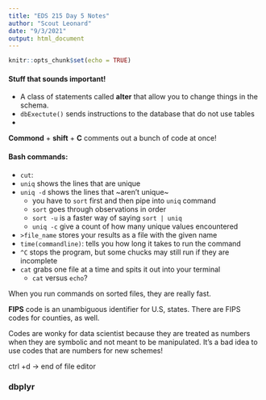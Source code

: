 ```yaml
---
title: "EDS 215 Day 5 Notes"
author: "Scout Leonard"
date: "9/3/2021"
output: html_document
---
```


```r
knitr::opts_chunk$set(echo = TRUE)
```

#### Stuff that sounds important! 

- A class of statements called **alter** that allow you to change things in the schema. 
- `dbExectute()` sends instructions to the database that do not use tables 
-

**Commond** + **shift** + **C** comments out a bunch of code at once! 

#### Bash commands: 

- `cut`: 
- `uniq` shows the lines that are unique
- `uniq -d` shows the lines that ~aren't unique~ 
  - you have to `sort` first and then pipe into `uniq` command 
  - `sort` goes through observations in order 
  - `sort -u` is a faster way of saying `sort | uniq` 
  - `uniq -c` give a count of how many unique values encountered 
- `>file_name` stores your results as a file with the given name
- `time(commandline)`: tells you how long it takes to run the command 
- `^C` stops the program, but some chucks may still run if they are incomplete
- `cat` grabs one file at a time and spits it out into your terminal
  - `cat` versus `echo`? 

When you run commands on sorted files, they are really fast. 


**FIPS** code is an unambiguous identifier for U.S, states. There are FIPS codes for counties, as well. 

Codes are wonky for data scientist because they are treated as numbers when they are symbolic and not meant to be manipulated. It's a bad idea to use codes that are numbers for new schemes!

ctrl +d -> end of file editor 

### dbplyr





